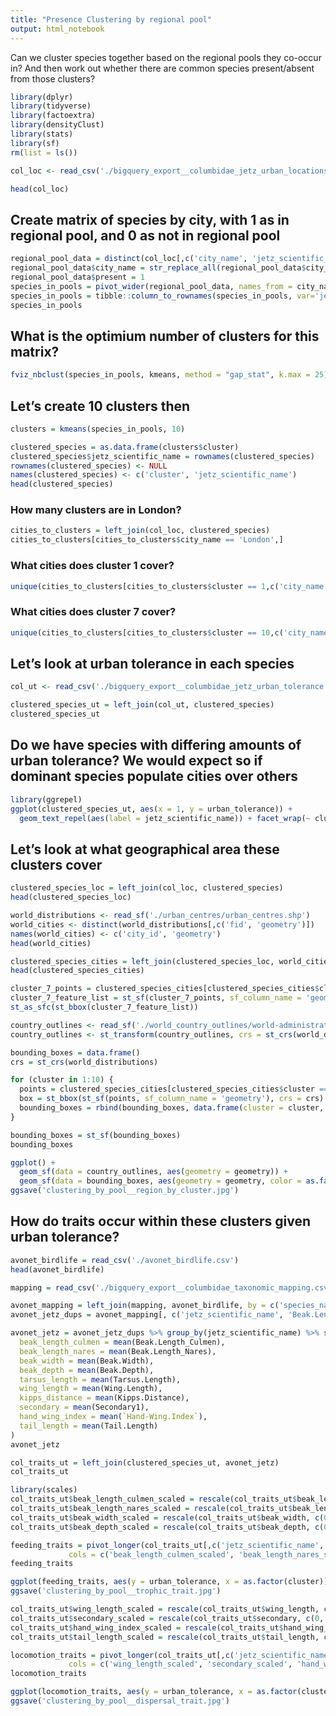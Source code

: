 ```yaml
---
title: "Presence Clustering by regional pool"
output: html_notebook
---
```


Can we cluster species together based on the regional pools they co-occur in?
And then work out whether there are common species present/absent from those clusters?

```r
library(dplyr)
library(tidyverse)
library(factoextra)
library(densityClust)
library(stats)
library(sf)
rm(list = ls())

col_loc <- read_csv('./bigquery_export__columbidae_jetz_urban_locations.csv')
```


```r
head(col_loc)
```
## Create matrix of species by city, with 1 as in regional pool, and 0 as not in regional pool
```r
regional_pool_data = distinct(col_loc[,c('city_name', 'jetz_scientific_name')])
regional_pool_data$city_name = str_replace_all(regional_pool_data$city_name, '[ ,-]+', '_')
regional_pool_data$present = 1
species_in_pools = pivot_wider(regional_pool_data, names_from = city_name, values_from = "present", values_fill = list(present = 0))
species_in_pools = tibble::column_to_rownames(species_in_pools, var='jetz_scientific_name')
species_in_pools
```
## What is the optimium number of clusters for this matrix?
```r
fviz_nbclust(species_in_pools, kmeans, method = "gap_stat", k.max = 25)
```
## Let's create 10 clusters then
```r
clusters = kmeans(species_in_pools, 10)

clustered_species = as.data.frame(clusters$cluster)
clustered_species$jetz_scientific_name = rownames(clustered_species)
rownames(clustered_species) <- NULL
names(clustered_species) <- c('cluster', 'jetz_scientific_name')
head(clustered_species)
```
### How many clusters are in London?
```r
cities_to_clusters = left_join(col_loc, clustered_species)
cities_to_clusters[cities_to_clusters$city_name == 'London',]
```
### What cities does cluster 1 cover?
```r
unique(cities_to_clusters[cities_to_clusters$cluster == 1,c('city_name')])
```
### What cities does cluster 7 cover?
```r
unique(cities_to_clusters[cities_to_clusters$cluster == 10,c('city_name')])
```
## Let's look at urban tolerance in each species
```r
col_ut <- read_csv('./bigquery_export__columbidae_jetz_urban_tolerance.csv')
```
```r
clustered_species_ut = left_join(col_ut, clustered_species)
clustered_species_ut
```

## Do we have species with differing amounts of urban tolerance?  We would expect so if dominant species populate cities over others
```r
library(ggrepel)
ggplot(clustered_species_ut, aes(x = 1, y = urban_tolerance)) + 
  geom_text_repel(aes(label = jetz_scientific_name)) + facet_wrap(~ cluster, ncol = 5)
```
## Let's look at what geographical area these clusters cover
```r
clustered_species_loc = left_join(col_loc, clustered_species)
head(clustered_species_loc)
```

```r
world_distributions <- read_sf('./urban_centres/urban_centres.shp')
world_cities <- distinct(world_distributions[,c('fid', 'geometry')])
names(world_cities) <- c('city_id', 'geometry')
head(world_cities)
```

```r
clustered_species_cities = left_join(clustered_species_loc, world_cities)
head(clustered_species_cities)
```
```r
cluster_7_points = clustered_species_cities[clustered_species_cities$cluster == 7, ]
cluster_7_feature_list = st_sf(cluster_7_points, sf_column_name = 'geometry')
st_as_sfc(st_bbox(cluster_7_feature_list))
```

```r
country_outlines <- read_sf('./world_country_outlines/world-administrative-boundaries.shp')
country_outlines <- st_transform(country_outlines, crs = st_crs(world_distributions))
```

```r
bounding_boxes = data.frame()
crs = st_crs(world_distributions)

for (cluster in 1:10) {
  points = clustered_species_cities[clustered_species_cities$cluster == cluster, c('geometry')]
  box = st_bbox(st_sf(points, sf_column_name = 'geometry'), crs = crs)
  bounding_boxes = rbind(bounding_boxes, data.frame(cluster = cluster, geometry = st_as_sfc(box)))
}

bounding_boxes = st_sf(bounding_boxes)
bounding_boxes
```


```r
ggplot() +  
  geom_sf(data = country_outlines, aes(geometry = geometry)) + 
  geom_sf(data = bounding_boxes, aes(geometry = geometry, color = as.factor(cluster)), alpha = 0.2)
ggsave('clustering_by_pool__region_by_cluster.jpg')
```

## How do traits occur within these clusters given urban tolerance?
```r
avonet_birdlife = read_csv('./avonet_birdlife.csv')
head(avonet_birdlife)
```
```r
mapping = read_csv('./bigquery_export__columbidae_taxonomic_mapping.csv')
```

```r
avonet_mapping = left_join(mapping, avonet_birdlife, by = c('species_name' = 'Species1'))
avonet_jetz_dups = avonet_mapping[, c('jetz_scientific_name', 'Beak.Length_Culmen', 'Beak.Length_Nares', 'Beak.Width', 'Beak.Depth', 'Tarsus.Length', 'Wing.Length', 'Kipps.Distance', 'Secondary1', 'Hand-Wing.Index', 'Tail.Length', 'Habitat.Density', 'Trophic.Niche', 'Primary.Lifestyle')]

avonet_jetz = avonet_jetz_dups %>% group_by(jetz_scientific_name) %>% summarise(
  beak_length_culmen = mean(Beak.Length_Culmen),
  beak_length_nares = mean(Beak.Length_Nares),
  beak_width = mean(Beak.Width),
  beak_depth = mean(Beak.Depth),
  tarsus_length = mean(Tarsus.Length),
  wing_length = mean(Wing.Length),
  kipps_distance = mean(Kipps.Distance),
  secondary = mean(Secondary1),
  hand_wing_index = mean(`Hand-Wing.Index`),
  tail_length = mean(Tail.Length)
)
avonet_jetz
```
```r
col_traits_ut = left_join(clustered_species_ut, avonet_jetz)
col_traits_ut
```

```r
library(scales)
col_traits_ut$beak_length_culmen_scaled = rescale(col_traits_ut$beak_length_culmen, c(0, 1))
col_traits_ut$beak_length_nares_scaled = rescale(col_traits_ut$beak_length_nares, c(0, 1))
col_traits_ut$beak_width_scaled = rescale(col_traits_ut$beak_width, c(0, 1))
col_traits_ut$beak_depth_scaled = rescale(col_traits_ut$beak_depth, c(0, 1))
```

```r
feeding_traits = pivot_longer(col_traits_ut[,c('jetz_scientific_name', 'urban_tolerance', 'cluster', 'beak_length_culmen_scaled', 'beak_length_nares_scaled', 'beak_width_scaled', 'beak_depth_scaled')],
             cols = c('beak_length_culmen_scaled', 'beak_length_nares_scaled', 'beak_width_scaled', 'beak_depth_scaled'), names_to = 'trait', values_to = 'value')
feeding_traits
```

```r
ggplot(feeding_traits, aes(y = urban_tolerance, x = as.factor(cluster))) + geom_point(aes(size = value, color = value)) + facet_wrap(~trait) + scale_color_gradientn(colours = terrain.colors(7))
ggsave('clustering_by_pool__trophic_trait.jpg')

```

```r
col_traits_ut$wing_length_scaled = rescale(col_traits_ut$wing_length, c(0, 1))
col_traits_ut$secondary_scaled = rescale(col_traits_ut$secondary, c(0, 1))
col_traits_ut$hand_wing_index_scaled = rescale(col_traits_ut$hand_wing_index, c(0, 1))
col_traits_ut$tail_length_scaled = rescale(col_traits_ut$tail_length, c(0, 1))
```

```r
locomotion_traits = pivot_longer(col_traits_ut[,c('jetz_scientific_name', 'urban_tolerance', 'cluster', 'wing_length_scaled', 'secondary_scaled', 'hand_wing_index_scaled', 'tail_length_scaled')],
             cols = c('wing_length_scaled', 'secondary_scaled', 'hand_wing_index_scaled', 'tail_length_scaled'), names_to = 'trait', values_to = 'value')
locomotion_traits
```

```r
ggplot(locomotion_traits, aes(y = urban_tolerance, x = as.factor(cluster))) + geom_point(aes(size = value, color = value)) + facet_wrap(~trait) + scale_color_gradientn(colours = terrain.colors(7))
ggsave('clustering_by_pool__dispersal_trait.jpg')
```


